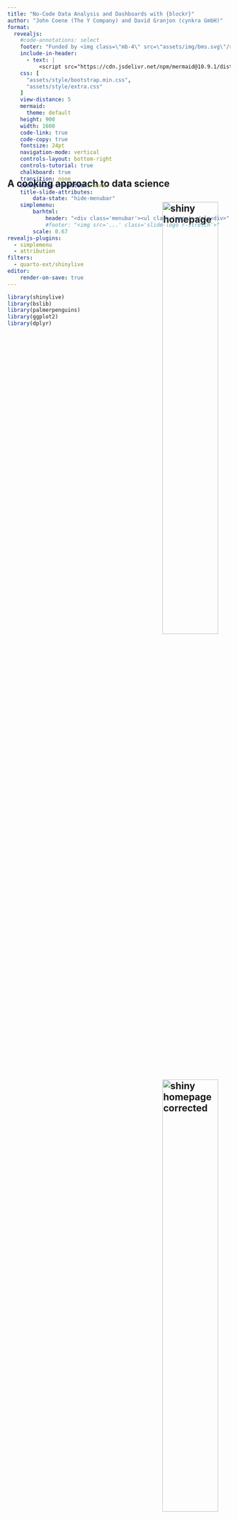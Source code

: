 ```yaml
---
title: "No-Code Data Analysis and Dashboards with {blockr}"
author: "John Coene (The Y Company) and David Granjon (cynkra GmbH)"
format: 
  revealjs:
    #code-annotations: select
    footer: "Funded by <img class=\"mb-4\" src=\"assets/img/bms.svg\"/>"
    include-in-header:
      - text: |
          <script src="https://cdn.jsdelivr.net/npm/mermaid@10.9.1/dist/mermaid.min.js"></script>
    css: [
      "assets/style/bootstrap.min.css",
      "assets/style/extra.css"
    ]
    view-distance: 5
    mermaid:
      theme: default
    height: 900
    width: 1600
    code-link: true
    code-copy: true
    fontsize: 24pt
    navigation-mode: vertical
    controls-layout: bottom-right
    controls-tutorial: true
    chalkboard: true
    transition: none
    background-transition: none
    title-slide-attributes:
        data-state: "hide-menubar"
    simplemenu:
        barhtml:
            header: "<div class='menubar'><ul class='menu'></ul><div>"
            #footer: "<img src='...' class='slide-logo r-stretch'>"
        scale: 0.67
revealjs-plugins:
  - simplemenu
  - attribution
filters:
  - quarto-ext/shinylive
editor:
    render-on-save: true
---
```


```r
library(shinylive)
library(bslib)
library(palmerpenguins)
library(ggplot2)
library(dplyr)
```

# A cooking approach to data science {background-image="assets/img/undraw_diet_ghvw.svg" background-size="40%" data-stack-name="Intro" style="margin-top: -350px; font-size: 1.5em;"}

<!--
Imagine if we could build an interactive datapipeline like we would prepare a meal 😳
--->


## ![shiny homepage](assets/img/easy-browser.png){.center width=50% style="margin-left: 350px;"}

## ![shiny homepage corrected](assets/img/notsoeasy-browser.png){.center width=50% style="margin-left: 350px;"}

## Developing enterprise-grade dashboards isn't easy {background-image="assets/img/undraw_lost_re_xqjt.svg" background-size="40%" style="font-size: 1.5em"}

<!-- 
- Do you know how to prepare a meal without the right recipe?
- Do you have the right ingredients?
-->



## 💡 Introducing {blockr} {style="font-size: 1.5em"}

::::{.columns}

:::{.column}
![](assets/img/undraw_empty_cart_co35.svg){width=75%}
:::

:::{.column}

:::{.incremental}
- __Supermarket__ for data analysis with R.
- __No-Code__ Dashboard builder, "Shiny's WordPress" ...
- ... __Extendable__ by developers.
- Reproducible code.
:::

:::

::::


# blockr 101 {data-stack-name="blockr 101" background-image="assets/img/undraw_cooking_p7m1.svg" background-size="40%" style="margin-top: -350px; font-size: 1.5em"}

## Palmer penguins plot {style="font-size: 1.5em"}

. . . 

Histogram showing `flipper length` as function of `body mass` by `species` only for `female` penguins.

. . .

```r
#| echo: true
#| code-line-numbers: "1|2|3|4"
#| output-location: column-fragment
penguins |>
  filter(sex == "female") |>
  ggplot(aes(x = body_mass_g, y = flipper_length_mm)) +
  geom_point(aes(color = species, shape = species), size = 2)
```

## The stack: a data analysis recipe {style="font-size: 1.5em"}

::::{.columns}

:::{.column}
```mermaid
%%| mermaid-format: svg
flowchart TD
  subgraph stack1[Stack]
    direction TB
    subgraph input_block[Block 1]
      input(Data: dataset, browser, ...)
    end
    subgraph transform_block[Block 2]
      transform(Transform block: filter, select ...)
    end
    subgraph output_block[Block 3]
      output(Result/transform: plot, filter, ...)
    end
    input_block --> |data| transform_block --> |data| output_block
  end
```
:::

:::{.column}
Collection of instructions, __blocks__, from __data import__ to __wrangling/visualization__.
:::

::::

## blockr demo {style="font-size: 1.5em"}

![](assets/movies/palmer-penguins-blockr-demo.mov)

## How much code would it take with Shiny? {style="font-size: 1.5em"}

. . .

::: {style="font-size: 40%;" id="code-with-shiny"}
```r
library(shiny)
library(bslib)
library(ggplot2)
library(palmerpenguins)

shinyApp(
  ui = page_fluid(
    layout_sidebar(
      sidebar = sidebar(
        radioButtons("sex", "Sex", unique(penguins$sex), "female"),
        selectInput(
          "xvar", 
          "X var", 
          colnames(dplyr::select(penguins, where(is.numeric))),
          "body_mass_g"
        ),
        selectInput(
          "yvar",
          "Y var",
          colnames(dplyr::select(penguins, where(is.numeric))),
          "flipper_length_mm"
        ),
        selectInput(
          "color",
          "Color and shape",
          colnames(dplyr::select(penguins, where(is.factor))),
          "species"
        )
      ),
      plotOutput("plot")
    )
  ),
  server = function(input, output, session) {
    output$plot <- renderPlot({
      penguins |>
        filter(sex == !!input$sex) |>
        ggplot(aes(x = !!input$xvar, y = !!input$yvar)) +
        geom_point(aes(color = !!input$color, shape = !!input$color), size = 2)
    })
  }
)
```
:::

## It's much easier with blockr {style="font-size: 1.5em"}

. . .

```r
library(blockr)
new_stack( # <1>
  data_block = new_dataset_block("penguins", "palmerpenguins"), # <2>
  filter_block = new_filter_block("sex", "female"), #<2>
  plot_block = new_ggplot_block("body_mass_g", "flipper_length_mm"), # <3>
  layer_block = new_geompoint_block("species", "species") # <4>
)
serve_stack(stack) # <5>
```

1. Create the stack.
2. Import data.
3. Create the plot.
4. Add it a layer.
5. Serve a Shiny app.

## Connecting stacks: towards a dinner party {background-image="assets/img/undraw_special_event.svg" background-size="40%" style="font-size: 1.5em"}


## The workspace {style="font-size: 1.5em"}

::::{.columns}

:::{.column width=60%}
```mermaid
%%| mermaid-format: svg
flowchart TD
  subgraph s1[Stack 1]
    direction TB
    input_s1(Data)
    transform_s1(Transform)
    input_s1 --> |data| transform_s1
  end
  transform_s1 --> |data| input_s2
  subgraph s2[Stack 2]
    direction TB
    input_s2(Data)
    transform_s2(Transform)
    output_s2(Visualize)
    input_s2 --> |data| transform_s2 --> |data| output_s2
  end
```
:::

:::{.column width=40%}
Collection of __recipes__ (stacks) to build a __dashboard__.

:::

::::


## Workspace demo {style="font-size: 1.5em"}

![](assets/movies/palmer-penguins-workspace-demo.mov)

## How do I create a workspace? {style="font-size: 1.5em"}

```r
library(blockr)
# Creates an empty workspace
set_workspace( # <1>
  stack_1 = new_stack() # <2>
  stack_2 = new_stack()
)
serve_workspace() # <3>
```

1. Initialise.
2. Optional: add stacks.
3. Serve Shiny app.


## How far can I go with blockr? {background-image="assets/img/undraw_add_post_re_174w.svg" background-size="90%" style="margin-left: 450px; margin-top: 700px; font-size: 1.5em"}



# Create your own blocks </br> supermarket {data-stack-name="Extend" background-image="assets/img/undraw_empty_cart_co35.svg" background-size="60%" style="margin-top: -300px; font-size: 1.5em"}

## Today's mission {style="font-size: 1.5em"}

Create a new __lm()__ block: 

`lm(bill_length_mm ~ flipper_length_mm, data = penguins)`

## Create new blocks: lm block 1/4 {auto-animate=true style="font-size: 1.5em"}

::::{.columns}

:::{.column}
```r
new_lm_block <- function(y = character(), predictor = character(), ...) {

}
```
:::

:::{.column}
- Create the `constructor`.
:::

::::

## Create new blocks: lm block 2/4 {auto-animate=true style="font-size: 1.5em"}

::::{.columns}

:::{.column}
```r
new_lm_block <- function(y = character(), predictor = character(), ...) {

  all_cols <- function(data) colnames(data)

  fields <- list(
    y = new_select_field(y, all_cols, type = "name"),
    predictor = new_select_field(predictor, all_cols, type = "name")
  )

  new_block(
    fields = fields,

  )
}
```
1. `type` allows to pass in cols as name instead of strings.
:::

:::{.column}
::: {style="color: gray;"}
- Create the `constructor`.
:::
- Add field(s): Y and predictor columns.
:::

::::

## Create new blocks: lm block 3/4 {auto-animate=true style="font-size: 1.5em"}

::::{.columns}

:::{.column}
```r
new_lm_block <- function(y = character(), predictor = character(), ...) {

  all_cols <- function(data) colnames(data)

  fields <- list(
    y = new_select_field(y, all_cols, type = "name"),
    predictor = new_select_field(predictor, all_cols, type = "name")
  )

  new_block(
    fields = fields,
    expr = quote({
      model <- lm(data = data, formula = .(y) ~ .(predictor))
      lm(f, data = data)
    }),

  )
}
```
:::

:::{.column}
::: {style="color: gray;"}
- Create the `constructor`.
- Add field(s): selected column.
:::
- Provide expression: use `quote` and pass field name with `.(field_name)`. ^[Needed by `bquote` for partial substitution.]
:::

::::

## Create new blocks: lm block 4/4 {auto-animate=true style="font-size: 1.5em"}

::::{.columns}

:::{.column}
```r
new_lm_block <- function(y = character(), predictor = character(), ...) {

  all_cols <- function(data) colnames(data)

  fields <- list(
    y = new_select_field(y, all_cols, type = "name"),
    predictor = new_select_field(predictor, all_cols, type = "name")
  )

  new_block(
    fields = fields,
    expr = quote({
      model <- lm(data = data, formula = .(y) ~ .(predictor))
      broom::tidy(model)
    }),
    ...,
    class = c("lm_block", "transform_block")
  )
}
```
:::

:::{.column}
::: {style="color: gray;"}
- Create the `constructor`.
- Add field(s): Y and predictor columns.
- Provide expression: use `quote` and pass field name with `.(field_name)`. ^[Needed by `bquote` for partial substitution.]
:::
- Give it the correct classes: `transform_block` + a custom class.
:::

::::

## Testing our new block {style="font-size: 1.5em"}

```shinylive-r
#| standalone: true
#| components: [viewer]
#| viewerHeight: 800
## file: app.R
webr::install("blockr", repos = c("https://blockr-org.github.io/webr-repos", "https://repo.r-wasm.org"))
library(blockr)
library(palmerpenguins)

new_lm_block <- function(y = character(), predictor = character(), ...) {

  all_cols <- function(data) colnames(data)

  fields <- list(
    y = new_select_field(y, all_cols, type = "name"),
    predictor = new_select_field(predictor, all_cols, type = "name")
  )

  new_block(
    fields = fields,
    expr = quote({
      model <- lm(data = data, formula = .(y) ~ .(predictor))
      broom::tidy(model)
    }),
    ...,
    class = c("lm_block", "transform_block")
  )
}

stack <- new_stack(
  data_block = new_dataset_block("penguins", "palmerpenguins"), 
  lm_block = new_lm_block("bill_length_mm", "body_mass_g")
)
serve_stack(stack)
```

## How do we make custom blocks available to users? {style="font-size: 1.5em"}

## The registry: the blocks supermarket {data-stack-name="Registry" style="font-size: 1.5em"}

::::{.columns}

:::{.column width=70%}
```mermaid
%%| mermaid-format: svg
flowchart LR
  subgraph blockr_ggplot2[blockr.ggplot2]
    new_block1[New block]
    new_block2[New block]
  end
  subgraph blockr_echarts4r[blockr.echarts4r]
    new_block3[New block]
    new_block4[New block]
  end
  blockr_ggplot2 --> |register| registry
  blockr_echarts4r --> |register| registry
  subgraph registry[Registry]
    subgraph select_reg[Select block]
      reg_name[Name: select block]
      reg_descr[Description: select columns in a table]
      reg_classes[Classes: select_block, tranform_block]
      reg_input[Input: data.frame]
      reg_output[Output: data.frame]
      reg_package[Package: blockr]
    end
    subgraph filter_reg[Filter block]
    end
    filter_reg --x |unregister| trash["fa:fa-trash"]
  end
```
:::

:::{.column width=30%}
- __Information__ about blocks. 
- __Shared__ between block packages.
:::

::::


## Filling the supermarket with block {style="font-size: 1.5em"}

```r
register_lm_block <- function(pkg) {
  register_block(
    constructor = new_lm_block,
    name = "lm block",
    description = "Create a linear model block",
    classes = c("lm_block", "transform_block"),
    input = "data.frame",
    output = "data.frame",
    package = pkg
  )
}

# Put in zzz.R
.onLoad <- function(libname, pkgname) {
  register_lm_block(pkgname)
  invisible(NULL)
}
```


## Customize blockr {style="font-size: 1.5em"}

:::{incremental}
- S3 programing: allows to customize behavior depending on object class
:::

```mermaid
%%| mermaid-format: svg
classDiagram
  class block
  block : +name
  block : +expr
  block : +result
  block : +layout
  block : +class
  block : +initialize_block(block)
  block : +is_initialized(block)
  block : +generate_code(block)
  block : +evaluate_block(block, ...)
  block : +generate_server(block, ...)
  block : +update_fields(block, ...)
```

## TBD

Maybe show the blockr.app video

# We need you! {data-stack-name="Conclusion" background-image="assets/img/undraw_co_workers_re_1i6i.svg" background-size="50%" style="font-size: 1.5em; margin-top: -350px"}

## Getting started {style="font-size: 1.5em"}

. . .

1. Install

```r
pak::pak("blockr-org/blockr")

library(blockr)
serve_stack(new_stack())
```

. . .

2. Read the doc at [https://blockr-org.github.io/blockr/index.html](https://blockr-org.github.io/blockr/index.html).

. . . 

3. Enjoy!

## Use blocks and build dashboards {style="font-size: 1.5em"}

::::{.columns}

:::{.column}
![](assets/img/undraw_data_trends_re_2cdy.svg){width="100%"}
:::

:::{.column}
__Share__ dashboards with your teams to __speed up__ data analysis
:::

::::


## Create blocks to help your data scientists {style="font-size: 1.5em"}

::::{.columns}

:::{.column}
![](assets/img/undraw_building_blocks_re_5ahy.svg){width="80%"}
:::

:::{.column}
You're an __advanced__ R developer, you can __extend__ blockr!
:::

::::


## Our team {style="font-size: 1.5em"}

```r
library(shiny)
library(bslib)

tags$div(
  class = "row row-cols-1 row-cols-md-3 g-4",
  tags$div(
    class = "col",
    tags$div(
      class = "card h-100",
      #tags$img(
      #  src = "assets/img/bms.svg",
      #  class = "card-img-top m-auto",
      #  alt = "..."
      #),
      tags$div(
        class = "card-body",
        tags$h5(
          class = "card-title",
          "Karma Tarap"
        ),
        tags$img(
          src = "assets/img/bms.svg",
          alt = "..."
        )
      ),
      tags$div(
        class = "card-footer",
        tags$small(
          class = "text-body-secondary",
          a(href = "https://www.bms.com/", "https://www.bms.com/")
        )
      )
    )
  ),
  tags$div(
    class = "col",
    tags$div(
      class = "card h-100",
      #tags$img(
      #  src = "assets/img/ylogo.png",
      #  class = "card-img-top m-auto",
      #  alt = "...",
      #  width = "25%"
      #),
      tags$div(
        class = "card-body",
        tags$h5(
          class = "card-title",
          "John Coene"
        ),
        tags$img(
        src = "assets/img/ylogo-full.png",
        alt = "..."
      )
      ),
      tags$div(
        class = "card-footer",
        tags$small(
          class = "text-body-secondary",
          a(href = "https://the-y-company.com/", "https://the-y-company.com/")
        )
      )
    )
  ),
  tags$div(
    class = "col",
    tags$div(
      class = "card h-100",
      #tags$img(
      #  src = "assets/img/logo-cynkra.svg",
      #  class = "card-img-top m-auto",
      #  alt = "..."
      #),
      tags$div(
        class = "card-body",
        tags$h5(
          class = "card-title",
          "Nicolas Bennett, Christoph Sax, David Granjon"
        ),
        tags$img(
          src = "assets/img/logo-cynkra.svg",
          alt = "..."
        )
      ),
      tags$div(
        class = "card-footer",
        tags$small(
          class = "text-body-secondary",
          a(href = "https://cynkra.com/", "https://cynkra.com/")
        )
      )
    )
  )
)


#div(
#  class = "row row-cols-1 row-cols-md-3 g-4",
#  div(
#    class = "col",
#    card(
#      class = "h-100",
#      card_image("assets/img/bms.svg", class = "m-auto"),
#      card_title("Karma Tarap")
#    )
#  ),
#  div(
#    class = "col",
#    card(
#      class = "h-100",
#      card_image("assets/img/ylogo.png", width = "25%", class = "m-auto"),
#      card_title("John Coene")
#    )
#  ),
#  div(
#    class = "col",
#    card(
#      class = "h-100",
#      card_image("assets/img/logo-cynkra.svg", class = "m-auto"),
#      card_title("Nicolas Bennett, Christoph Sax, David Granjon")
#    )
#  )
#)
```

# Appendix {data-stack-name="Appendix" style="font-size: 1.5em"}

## Zoom on blocks and fields 🥦 🥚 {style="font-size: 1.5em"}

::::{.columns}

:::{.column}
```mermaid
%%| mermaid-format: svg
%%| fig-width: 10
flowchart TD
  blk_data_in(Data input)
  blk_data_out[Output]
  subgraph blk_block[Block]
    subgraph blk_field1[Field 1]
      value(Value)
      title(Title)
      descr(Description)
      status(Status)
    end
    blk_field2(Field 2)
    blk_field1 --> blk_expr
    blk_field2 --> blk_expr
    blk_expr(Expression)
    blk_res(result)
    blk_expr --> blk_res
  end
  blk_data_in --> blk_block --> blk_data_out
```
:::

:::{.column}
- __Fields__ are __ingredients__.
- A __block__ is a recipe __step__.
:::

:::

::: {.content-visible when-profile="speaker"}
:::: {.notes}
A __block__ contains:

- __fields__, build the block expression and translated into Shiny inputs.
- An __expression__, evaluated with input data: `data |> select(<COLNAMES>)`.
- (Optional) input data.
- A __result__, of the evaluated expression.
- A __class__ for customization (see advanced part).
::::
:::

## How to build a `dplyr::filter` block? {style="font-size: 1.5em"}

::::{.columns}

:::{.column width="70%"}
```mermaid
%%| mermaid-format: svg
flowchart TD
  filt_data_in[Data input]
  filt_data_out[Transformed data]
  subgraph filt_block[Filter block]
    filt_select_col[Select columns]
    filt_filter_func[Filter function ==, !=]
    filt_filter_val[Filter values]
    filt_expr[Expression]
    filt_res[Result]

    filt_select_col --> filt_expr
    filt_select_col --> |depends| filt_filter_val
    filt_filter_val --> filt_expr
    filt_filter_func --> filt_expr

    filt_expr --> filt_res
  end
  filt_data_in --> filt_block --> filt_data_out
```
:::

:::{.column width="30%"}
```r
data |> filter(<COLNAME> <FILTER_FUNC> <FILTER_VALUE>, ...)

# data |> filter(col1 == "test")
```

3 __fields__:

- `<COLNAME>`
- `<FILTER_FUNC>`
- `<FILTER_VALUE>`: depends on `<COLNAME>`
:::

:::

## blockr: add block demo {style="font-size: 1.5em"}

```shinylive-r
#| standalone: true
#| components: [viewer]
#| viewerHeight: 800
webr::install("blockr", repos = c("https://blockr-org.github.io/webr-repos", "https://repo.r-wasm.org"))
library(blockr)
library(palmerpenguins)
library(ggplot2)

new_ggplot_block <- function(col_x = character(), col_y = character(), ...) {

  data_cols <- function(data) colnames(data)

  new_block(
    fields = list(
      x = new_select_field(col_x, data_cols, type = "name"),
      y = new_select_field(col_y, data_cols, type = "name")
    ),
    expr = quote(
      ggplot(mapping = aes(x = .(x), y = .(y)))
    ),
    class = c("ggplot_block", "plot_block"),
    ...
  )
}

new_geompoint_block <- function(color = character(), shape = character(), ...) {

  data_cols <- function(data) colnames(data$data)

  new_block(
    fields = list(
      color = new_select_field(color, data_cols, type = "name"),
      shape = new_select_field(shape, data_cols, type = "name")
    ),
    expr = quote(
      geom_point(aes(color = .(color), shape = .(shape)), size = 2)
    ),
    class = c("plot_layer_block", "plot_block"),
    ...
  )
}

new_penguins_block <- function() {
  new_dataset_block("penguins", "palmerpenguins")
}

register_block(
  constructor = new_ggplot_block,
  name = "ggplot2 block",
  description = "Create a ggplot object",
  classes = c("ggplot_block", "plot_block"),
  input = "data.frame",
  output = "ggplot2",
  package = "blockr.ggplot2"
)

register_block(
  constructor = new_geompoint_block,
  name = "geompoint block",
  description = "Create a geom point plot layer",
  classes = c("plot_layer_block", "plot_block"),
  input = "ggplot2",
  output = "ggplot2",
  package = "blockr.ggplot2"
)

stack <- new_stack(
  data_block = new_dataset_block("penguins", "palmerpenguins")
  #filter_block = new_filter_block("sex", "female"), 
  #plot_block = new_ggplot_block("flipper_length_mm", "body_mass_g"),
  #layer_block = new_geompoint_block("species", "species")
)
serve_stack(stack)
```

## blockr: workspace demo {style="font-size: 1.5em"}

```shinylive-r
#| standalone: true
#| components: [viewer]
#| viewerHeight: 800
webr::install("blockr", repos = c("https://blockr-org.github.io/webr-repos", "https://repo.r-wasm.org"))
library(blockr)
library(palmerpenguins)
library(ggplot2)

new_ggplot_block <- function(col_x = character(), col_y = character(), ...) {

  data_cols <- function(data) colnames(data)

  new_block(
    fields = list(
      x = new_select_field(col_x, data_cols, type = "name"),
      y = new_select_field(col_y, data_cols, type = "name")
    ),
    expr = quote(
      ggplot(mapping = aes(x = .(x), y = .(y)))
    ),
    class = c("ggplot_block", "plot_block"),
    ...
  )
}

new_geompoint_block <- function(color = character(), shape = character(), ...) {

  data_cols <- function(data) colnames(data$data)

  new_block(
    fields = list(
      color = new_select_field(color, data_cols, type = "name"),
      shape = new_select_field(shape, data_cols, type = "name")
    ),
    expr = quote(
      geom_point(aes(color = .(color), shape = .(shape)), size = 2)
    ),
    class = c("plot_layer_block", "plot_block"),
    ...
  )
}

new_penguins_block <- function() {
  new_dataset_block("penguins", "palmerpenguins")
}

new_lm_block <- function(y = character(), predictor = character(), ...) {

  all_cols <- function(data) colnames(data)

  fields <- list(
    y = new_select_field(y, all_cols, type = "name"),
    predictor = new_select_field(predictor, all_cols, type = "name")
  )

  new_block(
    fields = fields,
    expr = quote({
      model <- lm(data = data, formula = .(y) ~ .(predictor))
      broom::tidy(model)
    }),
    ...,
    class = c("lm_block", "transform_block")
  )
}

register_block(
  constructor = new_lm_block,
  name = "Linear model block",
  description = "Create a linear model",
  classes = c("lm_block", "transform_block"),
  input = "data.frame",
  output = "data.frame",
  package = "blockr.lm"
)

register_block(
  constructor = new_ggplot_block,
  name = "ggplot2 block",
  description = "Create a ggplot object",
  classes = c("ggplot_block", "plot_block"),
  input = "data.frame",
  output = "ggplot2",
  package = "blockr.ggplot2"
)

register_block(
  constructor = new_geompoint_block,
  name = "geompoint block",
  description = "Create a geom point plot layer",
  classes = c("plot_layer_block", "plot_block"),
  input = "ggplot2",
  output = "ggplot2",
  package = "blockr.ggplot2"
)

register_block(
  constructor = new_penguins_block,
  name = "penguins data block",
  description = "Create a palmer penguins dataset block",
  classes = c("dataset_block", "data_block"),
  input = NA_character_,
  output = "data.frame",
  package = "blockr.custom"
)

set_workspace(
  stack_1 = new_stack(),
  stack2 = new_stack()
)
serve_workspace(clear = FALSE)
```